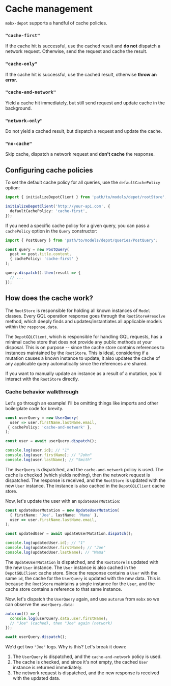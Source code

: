 
# Cache management

`mobx-depot` supports a handful of cache policies.

### `"cache-first"`
If the cache hit is successful, use the cached result and **do not** dispatch a network request.
Otherwise, send the request and cache the result.

### `"cache-only"`
If the cache hit is successful, use the cached result, otherwise **throw an error.**

### `"cache-and-network"`
Yield a cache hit immediately, but still send request and update cache in the background.

### `"network-only"`
Do not yield a cached result, but dispatch a request and update the cache.

### `"no-cache"`
Skip cache, dispatch a network request and **don't cache** the response.

## Configuring cache policies

To set the default cache policy for all queries, use the `defaultCachePolicy` option:

```ts
import { initializeDepotClient } from 'path/to/models/depot/rootStore';

initializeDepotClient('http://your-api.com', {
  defaultCachePolicy: 'cache-first',
});
```

If you need a specific cache policy for a given query, you can pass a `cachePolicy` option in the `Query` constructor:

```ts
import { PostQuery } from 'path/to/models/depot/queries/PostQuery';

const query = new PostQuery(
  post => post.title.content,
  { cachePolicy: 'cache-first' }
);

query.dispatch().then(result => {
  // ...
});
```

## How does the cache work?

The `RootStore` is responsible for holding all known instances of `Model` classes. Every GQL operation response goes
through the `RootStore#resolve` method, which deeply finds and updates/instantiates all applicable models within the
`response.data`.

The `DepotGQLClient`, which is responsible for handling GQL requests, has a minimal cache store that does not provide
any public methods at your disposal. This is on purpose -- since the cache store contains references to instances
maintained by the `RootStore`. This is ideal, considering if a mutation causes a known instance to update, it also
updates the cache of any applicable query automatically since the references are shared.

If you want to manually update an instance as a result of a mutation, you'd interact with the `RootStore` directly.

### Cache behavior walkthrough

Let's go through an example! I'll be omitting things like imports and other boilerplate code for brevity.

```ts
const userQuery = new UserQuery(
  user => user.firstName.lastName.email,
 { cachePolicy: 'cache-and-network' },
);

const user = await userQuery.dispatch();

console.log(user.id); // "1"
console.log(user.firstName); // "John"
console.log(user.lastName); // "Smith"
```

The `UserQuery` is dispatched, and the `cache-and-network` policy is used. The cache is checked (which yields nothing),
then the network request is dispatched. The response is received, and the `RootStore` is updated with the new `User`
instance. The instance is also cached in the `DepotGQLClient` cache store.

Now, let's update the user with an `UpdateUserMutation`:

```ts
const updateUserMutation = new UpdateUserMutation(
  { firstName: 'Joe', lastName: 'Mama' },
  user => user.firstName.lastName.email,
);

const updatedUser = await updateUserMutation.dispatch();

console.log(updatedUser.id); // "1"
console.log(updatedUser.firstName); // "Joe"
console.log(updatedUser.lastName); // "Mama"
```

The `UpdateUserMutation` is dispatched, and the `RootStore` is updated with the new `User` instance. The `User` instance
is also cached in the `DepotGQLClient` cache store. Since the response contains a `User` with the same `id`, the cache
for the `UserQuery` is updated with the new data. This is because the `RootStore` maintains a single instance for the
`User`, and the cache store contains a reference to that same instance.

Now, let's dispatch the `UserQuery` again, and use `autorun` from `mobx` so we can observe the `userQuery.data`:

```ts
autorun(() => {
  console.log(userQuery.data.user.firstName);
  // "Joe" (cached), then "Joe" again (network)
});

await userQuery.dispatch();
```

We'd get two `"Joe"` logs. Why is this? Let's break it down:

1. The `UserQuery` is dispatched, and the `cache-and-network` policy is used.
2. The cache is checked, and since it's not empty, the cached `User` instance is returned immediately.
3. The network request is dispatched, and the new response is received with the updated data.

